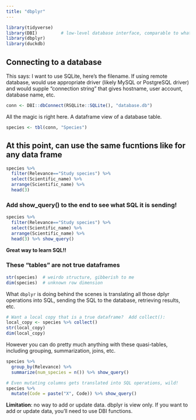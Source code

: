 ```yaml
---
title: "dbplyr"
---
```




```r
library(tidyverse)
library(DBI)         # low-level database interface, comparable to what we saw in Python
library(dbplyr)
library(duckdb)
```


## Connecting to a database

This says: I want to use SQLite, here's the filename.
If using remote database, would use appropriate driver (likely MySQL or PostgreSQL driver)
and would supple "connection string" that gives hostname, user account,
database name, etc.

```r
conn <- DBI::dbConnect(RSQLite::SQLite(), "database.db")
```

All the magic is right here.  A dataframe view of a database table.

```r
species <- tbl(conn, "Species")
```


## At this point, can use the same fucntions like for any data frame


```r
species %>%
  filter(Relevance=="Study species") %>%
  select(Scientific_name) %>%
  arrange(Scientific_name) %>%
  head(3)
```

### Add show_query() to the end to see what SQL it is sending!

```r
species %>%
  filter(Relevance=="Study species") %>%
  select(Scientific_name) %>%
  arrange(Scientific_name) %>%
  head(3) %>% show_query()
```

**Great way to learn SQL!!**

### These "tables" are not true dataframes

```r
str(species)  # weirdo structure, gibberish to me
dim(species)  # unknown row dimension
```

What `dbplyr` is doing behind the scenes is translating
all those dplyr operations into SQL, sending the
SQL to the database, retrieving results, etc.

```r
# Want a local copy that is a true dataframe?  Add collect():
local_copy <- species %>% collect()
str(local_copy)
dim(local_copy)
```

However you can do pretty much anything with these quasi-tables,
including grouping, summarization, joins, etc.

```r
species %>%
  group_by(Relevance) %>%
  summarize(num_species = n()) %>% show_query()

# Even mutating columns gets translated into SQL operations, wild!
species %>%
  mutate(Code = paste("X", Code)) %>% show_query()
```


**Limitation**: no way to add or update data.  dbplyr is view only.
If you want to add or update data, you'll need to use
DBI functions.

